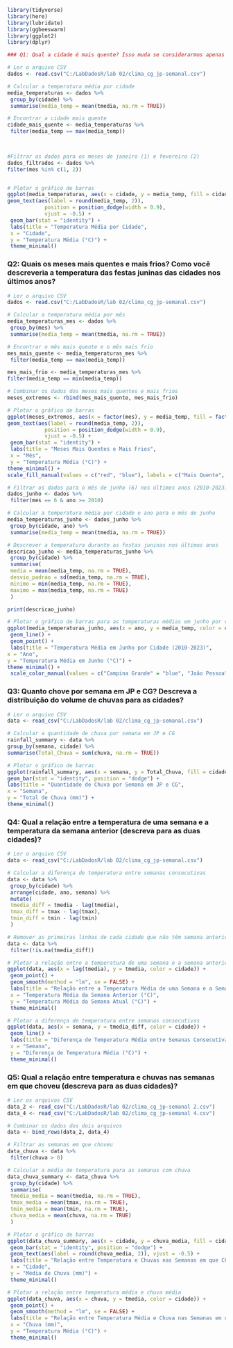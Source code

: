 

```{r bibliotecas }
library(tidyverse)
library(here)
library(lubridate)
library(ggbeeswarm)
library(ggplot2)
library(dplyr)
```

```{r rodacodigo01}
### Q1: Qual a cidade é mais quente? Isso muda se considerarmos apenas o período de janeiro e fevereiro (pico do verão)? 

# Ler o arquivo CSV
dados <- read.csv("C:/LabDadosR/lab 02/clima_cg_jp-semanal.csv")

# Calcular a temperatura média por cidade
media_temperaturas <- dados %>%
 group_by(cidade) %>%
 summarise(media_temp = mean(tmedia, na.rm = TRUE))

# Encontrar a cidade mais quente
cidade_mais_quente <- media_temperaturas %>%
 filter(media_temp == max(media_temp))
 


#Filtrar os dados para os meses de janeiro (1) e fevereiro (2)
dados_filtrados <- dados %>%
filter(mes %in% c(1, 2))


# Plotar o gráfico de barras
ggplot(media_temperaturas, aes(x = cidade, y = media_temp, fill = cidade)) +
geom_text(aes(label = round(media_temp, 2)), 
            position = position_dodge(width = 0.9), 
            vjust = -0.5) +
 geom_bar(stat = "identity") +
 labs(title = "Temperatura Média por Cidade",
 x = "Cidade",
 y = "Temperatura Média (°C)") +
 theme_minimal()
```

### Q2: Quais os meses mais quentes e mais frios? Como você descreveria a temperatura das festas juninas das cidades nos últimos anos?

```{r rodacodigo02}
# Ler o arquivo CSV
dados <- read.csv("C:/LabDadosR/lab 02/clima_cg_jp-semanal.csv")

# Calcular a temperatura média por mês
media_temperaturas_mes <- dados %>%
 group_by(mes) %>%
 summarise(media_temp = mean(tmedia, na.rm = TRUE))

# Encontrar o mês mais quente e o mês mais frio
mes_mais_quente <- media_temperaturas_mes %>%
 filter(media_temp == max(media_temp))

mes_mais_frio <- media_temperaturas_mes %>%
filter(media_temp == min(media_temp))

# Combinar os dados dos meses mais quentes e mais frios
meses_extremos <- rbind(mes_mais_quente, mes_mais_frio)

# Plotar o gráfico de barras
ggplot(meses_extremos, aes(x = factor(mes), y = media_temp, fill = factor(mes))) +
geom_text(aes(label = round(media_temp, 2)), 
            position = position_dodge(width = 0.9), 
            vjust = -0.5) +
 geom_bar(stat = "identity") +
 labs(title = "Meses Mais Quentes e Mais Frios",
 x = "Mês",
 y = "Temperatura Média (°C)") +
theme_minimal() +
scale_fill_manual(values = c("red", "blue"), labels = c("Mais Quente", "Mais Frio")) + theme(legend.title = element_blank())
```

```{r rodacodigo03}
# Filtrar os dados para o mês de junho (6) nos últimos anos (2010-2023)
dados_junho <- dados %>%
 filter(mes == 6 & ano >= 2010)

# Calcular a temperatura média por cidade e ano para o mês de junho
media_temperaturas_junho <- dados_junho %>%
 group_by(cidade, ano) %>%
 summarise(media_temp = mean(tmedia, na.rm = TRUE))

# Descrever a temperatura durante as festas juninas nos últimos anos
descricao_junho <- media_temperaturas_junho %>%
 group_by(cidade) %>%
 summarise(
 media = mean(media_temp, na.rm = TRUE),
 desvio_padrao = sd(media_temp, na.rm = TRUE),
 minimo = min(media_temp, na.rm = TRUE),
 maximo = max(media_temp, na.rm = TRUE)
 )

print(descricao_junho)

# Plotar o gráfico de barras para as temperaturas médias em junho por cidade
ggplot(media_temperaturas_junho, aes(x = ano, y = media_temp, color = cidade, group = cidade)) +
 geom_line() +
 geom_point() +
 labs(title = "Temperatura Média em Junho por Cidade (2010-2023)",
x = "Ano",
y = "Temperatura Média em Junho (°C)") +
theme_minimal() +
 scale_color_manual(values = c("Campina Grande" = "blue", "João Pessoa" = "red"))
```

### Q3: Quanto chove por semana em JP e CG? Descreva a distribuição do volume de chuvas para as cidades?

```{r rodacodigo04}

# Ler o arquivo CSV
data <- read_csv("C:/LabDadosR/lab 02/clima_cg_jp-semanal.csv")

# Calcular a quantidade de chuva por semana em JP e CG
rainfall_summary <- data %>%
group_by(semana, cidade) %>%
summarise(Total_Chuva = sum(chuva, na.rm = TRUE))

# Plotar o gráfico de barras
ggplot(rainfall_summary, aes(x = semana, y = Total_Chuva, fill = cidade)) +
geom_bar(stat = "identity", position = "dodge") +
labs(title = "Quantidade de Chuva por Semana em JP e CG",
x = "Semana",
y = "Total de Chuva (mm)") +
theme_minimal()
```

### Q4: Qual a relação entre a temperatura de uma semana e a temperatura da semana anterior (descreva para as duas cidades)?

```{r rodacodigo05}

# Ler o arquivo CSV
data <- read_csv("C:/LabDadosR/lab 02/clima_cg_jp-semanal.csv")

# Calcular a diferença de temperatura entre semanas consecutivas
data <- data %>%
 group_by(cidade) %>%
 arrange(cidade, ano, semana) %>%
 mutate(
 tmedia_diff = tmedia - lag(tmedia),
 tmax_diff = tmax - lag(tmax),
 tmin_diff = tmin - lag(tmin)
 )

# Remover as primeiras linhas de cada cidade que não têm semana anterior
data <- data %>%
 filter(!is.na(tmedia_diff))

# Plotar a relação entre a temperatura de uma semana e a semana anterior
ggplot(data, aes(x = lag(tmedia), y = tmedia, color = cidade)) +
 geom_point() +
 geom_smooth(method = "lm", se = FALSE) +
 labs(title = "Relação entre a Temperatura Média de uma Semana e a Semana Anterior",
 x = "Temperatura Média da Semana Anterior (°C)",
 y = "Temperatura Média da Semana Atual (°C)") +
 theme_minimal()

# Plotar a diferença de temperatura entre semanas consecutivas
ggplot(data, aes(x = semana, y = tmedia_diff, color = cidade)) +
 geom_line() +
 labs(title = "Diferença de Temperatura Média entre Semanas Consecutivas",
 x = "Semana",
 y = "Diferença de Temperatura Média (°C)") +
 theme_minimal()
```

### Q5: Qual a relação entre temperatura e chuvas nas semanas em que choveu (descreva para as duas cidades)?

```{r rodacodigo06}

# Ler os arquivos CSV
data_2 <- read_csv("C:/LabDadosR/lab 02/clima_cg_jp-semanal 2.csv")
data_4 <- read_csv("C:/LabDadosR/lab 02/clima_cg_jp-semanal 4.csv")

# Combinar os dados dos dois arquivos
data <- bind_rows(data_2, data_4)

# Filtrar as semanas em que choveu
data_chuva <- data %>%
 filter(chuva > 0)

# Calcular a média de temperatura para as semanas com chuva
data_chuva_summary <- data_chuva %>%
 group_by(cidade) %>%
 summarise(
 tmedia_media = mean(tmedia, na.rm = TRUE),
 tmax_media = mean(tmax, na.rm = TRUE),
 tmin_media = mean(tmin, na.rm = TRUE),
 chuva_media = mean(chuva, na.rm = TRUE)
 )

# Plotar o gráfico de barras
ggplot(data_chuva_summary, aes(x = cidade, y = chuva_media, fill = cidade)) +
 geom_bar(stat = "identity", position = "dodge") +
 geom_text(aes(label = round(chuva_media, 2)), vjust = -0.5) +
 labs(title = "Relação entre Temperatura e Chuvas nas Semanas em que Choveu",
 x = "Cidade",
 y = "Média de Chuva (mm)") +
 theme_minimal()

# Plotar a relação entre temperatura média e chuva média
ggplot(data_chuva, aes(x = chuva, y = tmedia, color = cidade)) +
 geom_point() +
 geom_smooth(method = "lm", se = FALSE) +
 labs(title = "Relação entre Temperatura Média e Chuva nas Semanas em que Choveu",
 x = "Chuva (mm)",
 y = "Temperatura Média (°C)") +
 theme_minimal()
```

